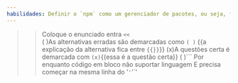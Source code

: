 ```yaml
---
habilidades: Definir o `npm` como um gerenciador de pacotes, ou seja, ferramenta que nos permite criar projetos, nossas aplicações, e instalar dependências neles
---
```


>>Coloque o enunciado entra `<<`  
( )As alternativas erradas são demarcadas como `( )` {{a explicação da alternativa fica entre `{{}}`}}
(x)A questões certa é demarcada com `(x)`{{essa é a questão certa}}
( )``` Por enquanto código em bloco não suportar linguagem 
 E precisa começar na mesma linha do '`'`'`'
```